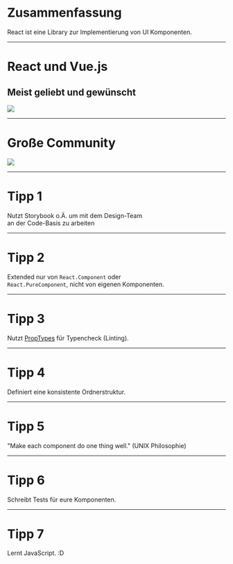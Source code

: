 # Zusammenfassung 

React ist eine Library zur Implementierung von UI Komponenten.

---

# React und Vue.js
## Meist geliebt und gewünscht

![](./slides/images/loved-frameworks.png)

---

# Große Community

![](./slides/images/used-frameworks.png)

---

# Tipp 1

Nutzt Storybook o.Ä. um mit dem Design-Team <br/>
an der Code-Basis zu arbeiten

---

# Tipp 2

Extended nur von `React.Component` oder <br/> `React.PureComponent`, nicht von eigenen Komponenten.

---

# Tipp 3

Nutzt [PropTypes](https://reactjs.org/docs/typechecking-with-proptypes.html) für Typencheck (Linting).

---

# Tipp 4

Definiert eine konsistente Ordnerstruktur.

---

# Tipp 5

"Make each component do one thing well." (UNIX Philosophie)

---

# Tipp 6

Schreibt Tests für eure Komponenten.

---

# Tipp 7

Lernt JavaScript. :D